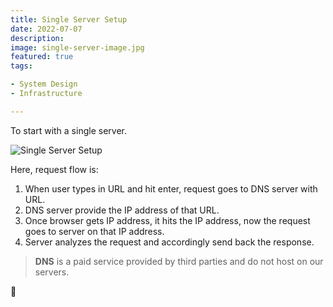 ```yaml
---
title: Single Server Setup
date: 2022-07-07
description:
image: single-server-image.jpg
featured: true
tags:

- System Design
- Infrastructure

---
```


To start with a single server.

![Single Server Setup](./single-server-setup.png)

Here, request flow is:

1. When user types in URL and hit enter, request goes to DNS server with URL.
2. DNS server provide the IP address of that URL.
3. Once browser gets IP address, it hits the IP address, now the request goes to server on that IP address.
4. Server analyzes the request and accordingly send back the response.

> **DNS** is a paid service provided by third parties and do not host on our servers.
>

🍒